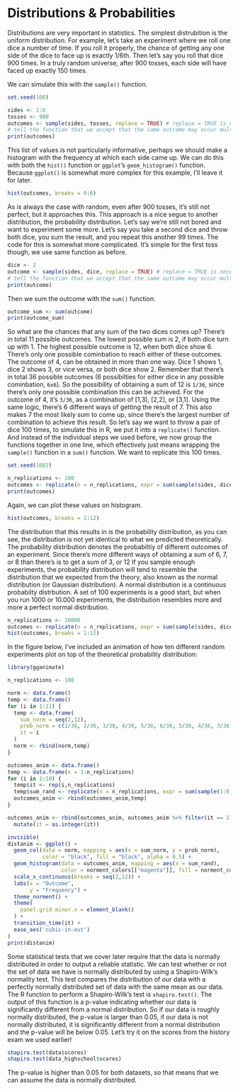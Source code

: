 # Distributions & Probabilities

Distributions are very important in statistics. The simplest distrubition is the uniform distribution. For example, let's take an experiment where we roll one dice a number of time. If you roll it properly, the chance of getting any one side of the dice to face up is exactly 1/6th. Then let's say you roll that dice 900 times. In a truly random universe, after 900 tosses, each side will have faced up exactly 150 times.

We can simulate this with the `sample()` function.

```r
set.seed(100)
```
```r
sides <- 1:6
tosses <- 900
outcomes <- sample(sides, tosses, replace = TRUE) # replace = TRUE is necessary to 
# tell the function that we accept that the same outcome may occur multiple times
print(outcomes)
```

This list of values is not particularly informative, perhaps we should make a histogram with the frequency at which each side came up. We can do this with both the `hist()` function or `ggplot`'s `geom_histogram()` function. Because `ggplot()` is somewhat more complex for this example, I'll leave it for later.

```r
hist(outcomes, breaks = 0:6)
```

As is always the case with random, even after 900 tosses, it's still not perfect, but it approaches this. This approach is a nice segue to another distribution, the probability distribution. Let's say we're still not bored and want to experiment some more. Let's say you take a second dice and throw both dice, you sum the result, and you repeat this another 99 times. The code for this is somewhat more complicated. It's simple for the first toss though, we use same function as before.

```r
dice <- 2
outcome <- sample(sides, dice, replace = TRUE) # replace = TRUE is necessary to 
# tell the function that we accept that the same outcome may occur multiple times
print(outcome)
```

Then we sum the outcome with the `sum()` function.

```r
outcome_sum <- sum(outcome)
print(outcome_sum)
```

So what are the chances that any sum of the two dices comes up? There's in total 11 possible outcomes. The lowest possible sum is 2, if both dice turn up with 1. The highest possible outcome is 12, when both dice show 6. There's only one possible cominbation to reach either of these outcomes. The outcome of 4, can be obtained in more than one way. Dice 1 shows 1, dice 2 shows 3, or vice versa, or both dice show 2. Remember that there's in total 36 possible outcomes (6 possibilties for either dice in any possible cominbation, `6x6`). So the possibility of obtaining a sum of 12 is `1/36`, since there's only one possible combination this can be achieved. For the outcome of 4, it's `3/36`, as a combination of [1,3], [2,2], or [3,1]. Using the same logic, there's 6 different ways of getting the result of 7. This also makes 7 the most likely sum to come up, since there's the largest number of combination to achieve this result. 
So let's say we want to throw a pair of dice 100 times, to simulate this in R, we put it into a `replicate()` function. And instead of the individual steps we used before, we now group the functions together in one line, which effectively just means wrapping the `sample()` function in a `sum()` function. We want to replicate this 100 times.

```r
set.seed(1082)
```
```r
n_replications <- 100
outcomes <- replicate(n = n_replications, expr = sum(sample(sides, dice, replace = TRUE)))
print(outcomes)
```

Again, we can plot these values on histogram.

```r
hist(outcomes, breaks = 1:12)
```

The distribution that this results in is the probability distribution, as you can see, the distribution is not yet identical to what we predicted theoretically. The probability distribution denotes the probabiltiy of different outcomes of an experiment. Since there's more different ways of obtaining a sum of 6, 7, or 8 than there's is to get a sum of 3, or 12 If you sample enough experiments, the probability distribution will tend to resemble the distribution that we expected from the theory, also known as the normal distribution (or Gaussian distribution). A normal distribution is a continuous probabilty distrbution. A set of 100 experiments is a good start, but when you run 1000 or 10.000 experiments, the distribution resembles more and more a perfect normal distribution.

```r
n_replications <- 10000
outcomes <- replicate(n = n_replications, expr = sum(sample(sides, dice, replace = TRUE)))
hist(outcomes, breaks = 1:12)
```

In the figure below, I've included an animation of how ten different random experiments plot on top of the theoretical probability distribution:

```r

library(gganimate)

n_replications <- 100

norm <- data.frame()
temp <- data.frame()
for (i in 1:11) {
  temp <- data.frame(
    sum_norm = seq(2,12),
    prob_norm = c(1/36, 2/36, 3/36, 4/36, 5/36, 6/36, 5/36, 4/36, 3/36, 2/36, 1/36) * n_replications,
    it = i
  )
  norm <- rbind(norm,temp)
}

outcomes_anim <- data.frame()
temp <- data.frame(x = 1:n_replications)
for (i in 1:10) {
  temp$it <- rep(i,n_replications)
  temp$sum_rand <- replicate(n = n_replications, expr = sum(sample(1:6, 2, replace = TRUE)))
  outcomes_anim <- rbind(outcomes_anim,temp)
}

outcomes_anim <- rbind(outcomes_anim, outcomes_anim %>% filter(it == 1) %>% mutate(it = 11)) %>%
  mutate(it = as.integer(it))

invisible(
distanim <- ggplot() +
  geom_col(data = norm, mapping = aes(x = sum_norm, y = prob_norm), 
           color = "black", fill = "black", alpha = 0.5) +
  geom_histogram(data = outcomes_anim, mapping = aes(x = sum_rand), 
                 color = norment_colors[["magenta"]], fill = norment_colors[["magenta"]], alpha = 0.5, binwidth = 1) +
  scale_x_continuous(breaks = seq(2,12)) +
  labs(x = "Outcome",
       y = "Frequency") +
  theme_norment() +
  theme(
    panel.grid.minor.x = element_blank()
  ) +
  transition_time(it) +
  ease_aes('cubic-in-out')
)
print(distanim)
```

Some statistical tests that we cover later require that the data is normally distributed in order to output a reliable statistic. We can test whether or not the set of data we have is normally distributed by using a Shapiro-Wilk's normality test. This test compares the distribution of our data with a perfectly normally distributed set of data with the same mean as our data. The R function to perform a Shapiro-Wilk's test is `shapiro.test()`. The output of this function is a p-value indicating whether our data is significantly different from a normal distribution. So if our data is roughly normally distributed, the p-value is larger than 0.05, if our data is not normally distributed, it is significantly different from a normal distribution and the p-value will be below 0.05. Let's try it on the scores from the history exam we used earlier!

```r
shapiro.test(data$scores)
shapiro.test(data_highschool$scores)
```

The p-value is higher than 0.05 for both datasets, so that means that we can assume the data is normally distributed.